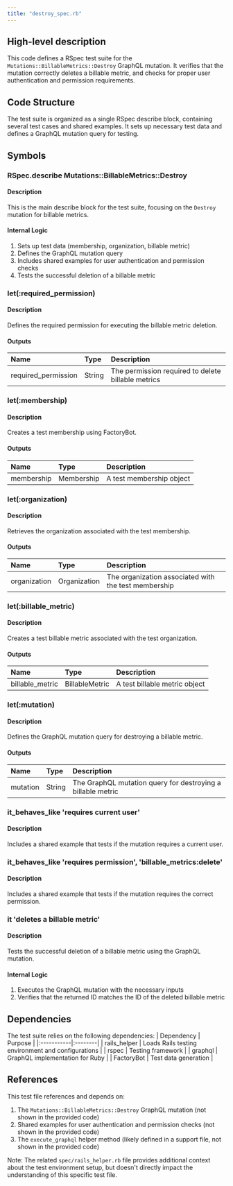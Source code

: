 ```yaml
---
title: "destroy_spec.rb"
---
```


## High-level description
This code defines a RSpec test suite for the `Mutations::BillableMetrics::Destroy` GraphQL mutation. It verifies that the mutation correctly deletes a billable metric, and checks for proper user authentication and permission requirements.

## Code Structure
The test suite is organized as a single RSpec describe block, containing several test cases and shared examples. It sets up necessary test data and defines a GraphQL mutation query for testing.

## Symbols

### RSpec.describe Mutations::BillableMetrics::Destroy
#### Description
This is the main describe block for the test suite, focusing on the `Destroy` mutation for billable metrics.

#### Internal Logic
1. Sets up test data (membership, organization, billable metric)
2. Defines the GraphQL mutation query
3. Includes shared examples for user authentication and permission checks
4. Tests the successful deletion of a billable metric

### let(:required_permission)
#### Description
Defines the required permission for executing the billable metric deletion.

#### Outputs
| Name | Type | Description |
|:-----|:-----|:------------|
| required_permission | String | The permission required to delete billable metrics |

### let(:membership)
#### Description
Creates a test membership using FactoryBot.

#### Outputs
| Name | Type | Description |
|:-----|:-----|:------------|
| membership | Membership | A test membership object |

### let(:organization)
#### Description
Retrieves the organization associated with the test membership.

#### Outputs
| Name | Type | Description |
|:-----|:-----|:------------|
| organization | Organization | The organization associated with the test membership |

### let(:billable_metric)
#### Description
Creates a test billable metric associated with the test organization.

#### Outputs
| Name | Type | Description |
|:-----|:-----|:------------|
| billable_metric | BillableMetric | A test billable metric object |

### let(:mutation)
#### Description
Defines the GraphQL mutation query for destroying a billable metric.

#### Outputs
| Name | Type | Description |
|:-----|:-----|:------------|
| mutation | String | The GraphQL mutation query for destroying a billable metric |

### it_behaves_like 'requires current user'
#### Description
Includes a shared example that tests if the mutation requires a current user.

### it_behaves_like 'requires permission', 'billable_metrics:delete'
#### Description
Includes a shared example that tests if the mutation requires the correct permission.

### it 'deletes a billable metric'
#### Description
Tests the successful deletion of a billable metric using the GraphQL mutation.

#### Internal Logic
1. Executes the GraphQL mutation with the necessary inputs
2. Verifies that the returned ID matches the ID of the deleted billable metric

## Dependencies
The test suite relies on the following dependencies:
| Dependency | Purpose |
|:-----------|:--------|
| rails_helper | Loads Rails testing environment and configurations |
| rspec | Testing framework |
| graphql | GraphQL implementation for Ruby |
| FactoryBot | Test data generation |

## References
This test file references and depends on:
1. The `Mutations::BillableMetrics::Destroy` GraphQL mutation (not shown in the provided code)
2. Shared examples for user authentication and permission checks (not shown in the provided code)
3. The `execute_graphql` helper method (likely defined in a support file, not shown in the provided code)

Note: The related `spec/rails_helper.rb` file provides additional context about the test environment setup, but doesn't directly impact the understanding of this specific test file.